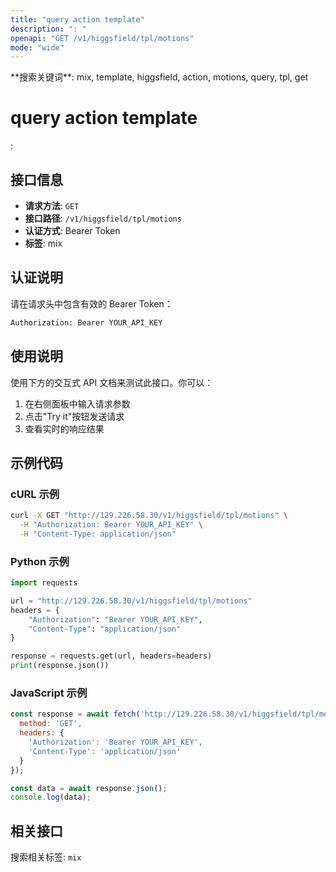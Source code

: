 ```yaml
---
title: "query action template"
description: ": "
openapi: "GET /v1/higgsfield/tpl/motions"
mode: "wide"
---
```


<Info>
**搜索关键词**: mix, template, higgsfield, action, motions, query, tpl, get
</Info>

# query action template

: 

## 接口信息

- **请求方法**: `GET`
- **接口路径**: `/v1/higgsfield/tpl/motions`
- **认证方式**: Bearer Token
- **标签**: mix

## 认证说明

请在请求头中包含有效的 Bearer Token：

```bash
Authorization: Bearer YOUR_API_KEY
```

## 使用说明

使用下方的交互式 API 文档来测试此接口。你可以：

1. 在右侧面板中输入请求参数
2. 点击"Try it"按钮发送请求
3. 查看实时的响应结果

## 示例代码

### cURL 示例

```bash
curl -X GET "http://129.226.58.30/v1/higgsfield/tpl/motions" \
  -H "Authorization: Bearer YOUR_API_KEY" \
  -H "Content-Type: application/json"
```

### Python 示例

```python
import requests

url = "http://129.226.58.30/v1/higgsfield/tpl/motions"
headers = {
    "Authorization": "Bearer YOUR_API_KEY",
    "Content-Type": "application/json"
}

response = requests.get(url, headers=headers)
print(response.json())
```

### JavaScript 示例

```javascript
const response = await fetch('http://129.226.58.30/v1/higgsfield/tpl/motions', {
  method: 'GET',
  headers: {
    'Authorization': 'Bearer YOUR_API_KEY',
    'Content-Type': 'application/json'
  }
});

const data = await response.json();
console.log(data);
```

## 相关接口

搜索相关标签: `mix`

